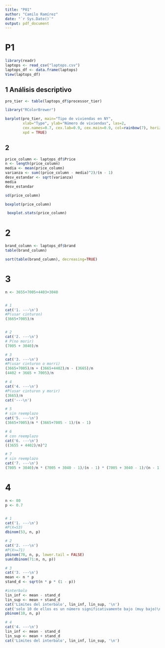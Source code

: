 ---
title: "P01"
author: "Camilo Ramírez"
date: "`r Sys.Date()`"
output: pdf_document
---

# P1

```{r}
library(readr)
laptops <- read_csv("laptops.csv")
laptops_df <- data.frame(laptops)
View(laptops_df)
```

## 1 Análisis descriptivo

```{r}
pro_tier <- table(laptops_df$processor_tier)

library("RColorBrewer")

barplot(pro_tier, main="Tipo de viviendas en NY", 
        xlab="Type", ylab="Número de viviendas", las=2,
        cex.names=0.7, cex.lab=0.9, cex.main=0.9, col=rainbow(7), horiz = F, 
        xpd = TRUE)

```

## 2
```{r}
price_column <- laptops_df$Price
n <- length(price_column)
media <- mean(price_column)
varianza <- sum((price_column - media)^2)/(n - 1)
desv_estandar <- sqrt(varianza)
media
desv_estandar

```
```{r}
sd(price_column)
```
```{r}
boxplot(price_column)
```

```{r}
 boxplot.stats(price_column)
```
# 2

```{r}
brand_column <- laptops_df$brand
table(brand_column)
```
```{r}
sort(table(brand_column), decreasing=TRUE)
```

# 3
```{r}
n <- 3655+7005+4403+3040


# 1
cat('1. ---\n')
#P(usar cinturon)
(3665+7005)/n


# 2
cat('2. ---\n')
# P(no morir)
(7005 + 3040)/n

# 3
cat('3. ---\n')
#P(usar cinturon o morri)
(3665+7005)/n + (3665+4402)/n - (3665)/n
(4402 + 3665 + 7005)/n

# 4
cat('4. ---\n')
#P(usar cinturon y morir)
(3665)/n
cat('---\n')

# 5 
# sin reemplazo
cat('5. ---\n')
(3665+7005)/n * (3665+7005 - 1)/(n - 1)

# 6
# con reemplazo
cat('6. ---\n')
((3655 + 4402)/n)^2

# 7 
# sin reemplazo
cat('7. ---\n')
(7005 + 3040)/n * (7005 + 3040 - 1)/(n - 1) * (7005 + 3040 - 1)/(n - 1)
```

# 4

```{r}
n <- 80
p <- 0.7


# 1
cat('1. ---\n')
#P(X=53)
dbinom(53, n, p)

# 2
cat('2. ---\n')
#P(X>=71)
pbinom(70, n, p, lower.tail = FALSE)
sum(dbinom(71:n, n, p))

# 3
cat('3. ---\n')
mean <- n * p
stand_d <- sqrt(n * p * (1 - p))

#interbalo
lin_inf <- mean - stand_d
lin_sup <- mean + stand_d
cat('Límites del interbalo', lin_inf, lin_sup, '\n')
cat('solo 10 de ellos es un número significativamente bajo (muy bajo)\n')
pbinom(10, n, p)

# 4
cat('4. ---\n')
lin_inf <- mean - stand_d
lin_sup <- mean + stand_d
cat('Límites del interbalo', lin_inf, lin_sup, '\n')

```
